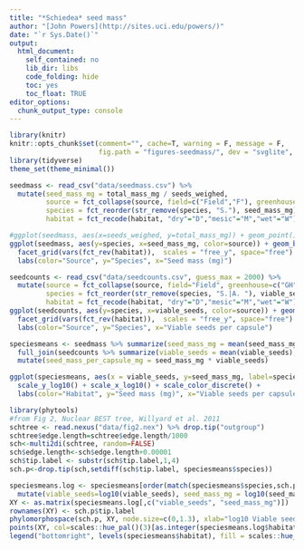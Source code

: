 ```yaml
---
title: "*Schiedea* seed mass"
author: "[John Powers](http://sites.uci.edu/powers/)"
date: "`r Sys.Date()`"
output:
  html_document:
    self_contained: no
    lib_dir: libs
    code_folding: hide
    toc: yes
    toc_float: TRUE
editor_options: 
  chunk_output_type: console
---
```


```r
library(knitr)
knitr::opts_chunk$set(comment="", cache=T, warning = F, message = F, 
                      fig.path = "figures-seedmass/", dev = "svglite", dev.args=list(fix_text_size=FALSE))
library(tidyverse)
theme_set(theme_minimal())
```

```r
seedmass <- read_csv("data/seedmass.csv") %>% 
  mutate(seed_mass_mg = total_mass_mg / seeds_weighed,
         source = fct_collapse(source, field=c("Field","F"), greenhouse="GH"),
         species = fct_reorder(str_remove(species, "S."), seed_mass_mg),
         habitat = fct_recode(habitat, "dry"="D","mesic"="M","wet"="W"))

#ggplot(seedmass, aes(x=seeds_weighed, y=total_mass_mg)) + geom_point()
ggplot(seedmass, aes(y=species, x=seed_mass_mg, color=source)) + geom_boxplot(outlier.size = 0.3) +
  facet_grid(vars(fct_rev(habitat)),  scales = "free_y", space="free") + 
  labs(color="Source", y="Species", x="Seed mass (mg)")
```

```r
seedcounts <- read_csv("data/seedcounts.csv", guess_max = 2000) %>% 
  mutate(source = fct_collapse(source, field="Field", greenhouse=c("GH","Source?")),
         species = fct_reorder(str_remove(species, "S.|A. "), viable_seeds),
         habitat = fct_recode(habitat, "dry"="D","mesic"="M","wet"="W"))
ggplot(seedcounts, aes(y=species, x=viable_seeds, color=source)) + geom_boxplot(outlier.size = 0.3) +
  facet_grid(vars(fct_rev(habitat)),  scales = "free_y", space="free") + 
  labs(color="Source", y="Species", x="Viable seeds per capsule")
```

```r
speciesmeans <- seedmass %>% summarize(seed_mass_mg = mean(seed_mass_mg), .by=c(species, habitat)) %>% 
  full_join(seedcounts %>% summarize(viable_seeds = mean(viable_seeds), .by=species)) %>% 
  mutate(seed_mass_per_capsule_mg = seed_mass_mg * viable_seeds)

ggplot(speciesmeans, aes(x = viable_seeds, y=seed_mass_mg, label=species, color=habitat)) + geom_text(fontface=2) + 
  scale_y_log10() + scale_x_log10() + scale_color_discrete() +
  labs(color="Habitat", y="Seed mass (mg)", x="Viable seeds per capsule")
```

```r
library(phytools)
#from Fig 2, Nuclear BEST tree, Willyard et al. 2011
schtree <- read.nexus("data/fig2.nex") %>% drop.tip("outgroup")
schtree$edge.length=schtree$edge.length/1000
sch<-multi2di(schtree, random=FALSE)
sch$edge.length<-sch$edge.length+0.00001
sch$tip.label <- substr(sch$tip.label,1,4)
sch.p<-drop.tip(sch,setdiff(sch$tip.label, speciesmeans$species))

speciesmeans.log <- speciesmeans[order(match(speciesmeans$species,sch.p$tip.label)),] %>% 
  mutate(viable_seeds=log10(viable_seeds), seed_mass_mg = log10(seed_mass_mg)) 
XY <- as.matrix(speciesmeans.log[,c("viable_seeds", "seed_mass_mg")])
rownames(XY) <- sch.p$tip.label
phylomorphospace(sch.p, XY, node.size=c(0,1.3), xlab="log10 Viable seeds per capsule", ylab="log10 Seed mass (mg)")
points(XY, col=scales::hue_pal()(3)[as.integer(speciesmeans.log$habitat)], pch=19)
legend("bottomright", levels(speciesmeans$habitat), fill = scales::hue_pal()(3), title="Habitat")
```

